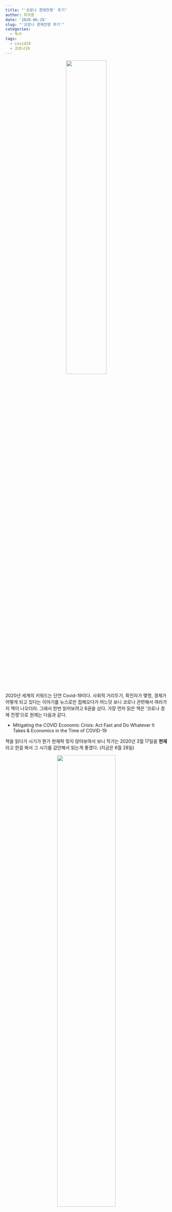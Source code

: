 ```yaml
---
title: "'코로나 경제전쟁' 후기"
author: 최의용
date: '2020-06-28'
slug: "'코로나 경제전쟁 후기'"
categories:
  - 독서
tags:
  - covid19
  - 코로나19
---
```


<center>
![](/post/2020-06-28-covid19-economic-crisis_files/KakaoTalk_20200628_140737780.jpg){width=50%}
</center>

2020년 세계의 키워드는 단연 Covid-19이다. 사회적 거리두기, 확진자가 몇명, 경제가 어떻게 되고 있다는 이야기를 뉴스로만 접해오다가 어느덧 보니 코로나 관련해서 여러가지 책이 나오더라. 그래서 한번 읽어보려고 6권을 샀다. 가장 먼저 읽은 책은 '코로나 경제 전쟁'으로 원제는 다음과 같다.

- Mitigating the COVID Economic Crisis: Act Fast and Do Whatever It Takes & Economics in the Time of COVID-19 

책을 읽다가 시기가 뭔가 현재락 맞지 않아보여서 보니 작가는 2020년 3월 17일을 **현재**라고 한걸 봐서 그 시기를 감안해서 읽는게 좋겠다. (지금은 6월 28일)

<center>
![](/post/2020-06-28-covid19-economic-crisis_files/covid_2.PNG){width=60%}
</center>

### 목차

책의 전반적인 목차는 다음과 같다. 1부에서는 코로나 19에 대한 소개를 진행 하고 2부에서는 팬데믹 경제학, 3부에서는 코로나 19가 바꿔놓을 뉴모멀이라고 미래에 대한 이야기로 마무리를 한다.

- 1부 코로나 19전쟁
- 2부 팬데믹 경제학
- 3부 코로나19가 바꿔놓을 뉴노멀

책을 읽다보면 자주 나오는 요어중 하나가 팬데믹인데. 이는 범유행 또는 팬데믹(pandemic)이라고 하며 전세계적으로 특정 전염성 질병이 최가의 수준으로 유행하는 것을 의미한다고 한다. 

### 신속하게 그리고 무엇이든 최대한으로(리처드 볼드윈)

책에는 크게 세가지의 목차. 그리고 각각 작은 칼럼 처럼 각각의 저자가 글을 나열하고 있다. 특히 제일 첫장인 '신속하게 그리고 무엇이든 최대한으로'를 먼저 소개 하려고 한다. 
 코로나의19의 특징은 전염성이 높은 반면 치사율이 특별히 높지는 않다. 특히 젊고 건강한 사람이람녀 크게 위험하지 않다. 하지만 전 세계 모든 주요 국가들이 동시에 경제적으로 큰 타격을 입었다는 점은 코로나 19의 주요 쟁점이다. 

<center>
![](/post/2020-06-28-covid19-economic-crisis_files/covid_5.PNG){width=80%}
</center>
 
 위 그래프는 공공 보건 전문가들이 주로 사용하는 '유행 곡선'이다. 시간이 지남에 따라 일일 신규 확진자 수가 어떻게 변화하는지 나타내는 그래프로 **전형적으로** 그렇다는 것이고,본래 이러한 역학 조사가 측정과 보고에 어려움이 많아 노이즈가 많기때문에 전부 볼 필요는 없다. 오히려 코로나 19가 의료에 미치는 충격의 규모를 보기위해서는 다음의 진행 추이곡선을 보자.

<center>
![](/post/2020-06-28-covid19-economic-crisis_files/covid_4.PNG){width=80%}
</center>

코로나의 시작부터 누적 확진자 수를 나타낸 그래프로 y축은 누적 확진자수의 로그값을, x축은 각 국가에서 100번째 확진자가 발생한 날로부터 경과한 일수를 나타낸다. 이 '로그 스케일' 그래프에서 직선은 (누적) 확진자 수가 일정한 증가율로 증가함을 의미한다. 그래프를 보면 첫 2~4주의 변화율 그 국가의 초기 대응수준이 어떤지를 알 수 있다. 더 깊게 이야기를 하는가 봤더니, 이 책의 저자는 코로나에 대해 **경제적 관점**에 집중 하고자 한다고 한다. 대신에 참고에 나온 유행 곡선과 진행 추이 곡선의 그래프를 더 보도록 하자.

<center>
![](/post/2020-06-28-covid19-economic-crisis_files/KakaoTalk_20200628_140902778.jpg){width=60%}
</center>

위 그래프는 중국의 유행 곡선과 진행 추의 곡선이라고 한다. 사실 확률밀도함수와, 누적분포함수가 아닌가 싶었는데, 읽다 보니 표현을 달리 한것이었다. 책에서는 다음과 같이 그래프를 해석하고 있다.
> 자료 3은 중국의 유행 곡선과 진행 추의 곡선이다. 쉽게 설명하면, 유행 곡선은 확진자 수의 일별 변화를, 진행 추의 곡선은 누적확진자 수를 보여준다. 유행 곡선이 단봉 형태이므로, 진행 추의 곡선은 완만한 S자형 또는 로지스틱 곡선의 형태를 띄게 된다.


### 바이러스 쇼크가 경제에 미치는 영향

<center>
![](/post/2020-06-28-covid19-economic-crisis_files/covid_6.PNG){width=80%}
</center>

이 부분을 읽으면서 문득 IMF가 떠올랐다. 내가 초등학교 3학년때라 피부로 체감은 못했지만, IMF 소재로 한 영화 '국가부도의 날'의 배우분들의 열연을 통해 간접적으로 조금이나마 체감을 할수 있을까. 현대 경제는 거미줄처럼 복잡하게 얽혀 있다고들 한다. 회사, 직원, 공급자, 소비자, 은행, 금융중개인 이 모두가 서로가 고객이고 채권자이다. 이중에 한곳이라도 깨지면 다른 한곳이 연쇄적으로 무너지는 결과가 발생한다. 가계는 자본과 노동력을 갖고 있으며 이를 기업에 공급한다. 기업은 공급받은 자본과 노동력을 통해 재화를 생산하고, 가계는 기업이 지급한 돈으로 재화를 구매하는 방법으로 소득이 순환하고 경제가 성장 한다. (우리나라는 이를 해결하기 위한 하나의 방법으로 재난지원금 제도를 도입했다.) 
 이러한 소득 순환의 타격은 이번이 아니더라도 지난 1965년부터의 그래프를 보면 여러 사례를 확인할수 있다. 2008년도는 세계 금융위기가 있었던 겨우 10년정도 된 시기.
 
<center>
![](/post/2020-06-28-covid19-economic-crisis_files/covid_3.PNG){width=80%}
</center>

그래프로 확인할수 있듯이, 항상 극복은 해왔다. 우선은, 신속한 대응, 수단과 방법을 가리지 않는 정부의 적극적인 조치. 정부는 '경기 침체 곡선을 평탄화'하는 정책을 취하되, 경제에 장기적인 타격을 가하는 조치는 피해야 한다. 불황이 끝날 때까지 적어도 '현상 유지'를 할 수 있도록 수단과 방법을 가리지 말고 행동해야 한다. 가장 좋은 방법은 백신과 치료제를 개발하면 되는것이며, 당장은 힘들더라도 이 책의 저자는 2021년 상반기안에는 해결이 될거라는 긍정적인 생각을 하고 있다. 문제는 재정인데. 이 문제를 어떻게 해결을 해야 할지가 관건이다.

## 총평

코로나 관련 도서 총 6권중 이제 첫 한권을 읽었다. 신규 확진자가 어떻고, 비대면이 어떻고, 경제가 어떻고 하는것들을 많이 들어왔지만 이 책에서 내가 조금이나마 건진게 있다면 '경제는 거미줄처럼 서로 복잡하게 얽혀있다'라는걸 느낄 수 있었다는 점. 막상 지금 내가 샀던 6원의 책을 보니 경제관점에서 쓰여져 있는 책들이 대부분인거 같다. 이참에 조금씩 경제에 대해 알아가는것도 좋고, 이책이 끝나면 지난번에 사두었던 경제 관련 도서 4권정도가 있는데 그걸 읽어보면 좋을것 같다. 첫 한권으로 이책이 어떻다 더 쓰기는 파악하기 힘들고 앞으로 남은 5권은 더 읽어보고 조금씩 느껴봐야 겠다.